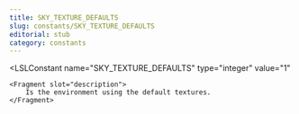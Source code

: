```yaml
---
title: SKY_TEXTURE_DEFAULTS
slug: constants/SKY_TEXTURE_DEFAULTS
editorial: stub
category: constants
---
```


<LSLConstant
	name="SKY_TEXTURE_DEFAULTS"
	type="integer"
	value="1"
>
	<Fragment slot="description">
		Is the environment using the default textures.
	</Fragment>
</LSLConstant>

